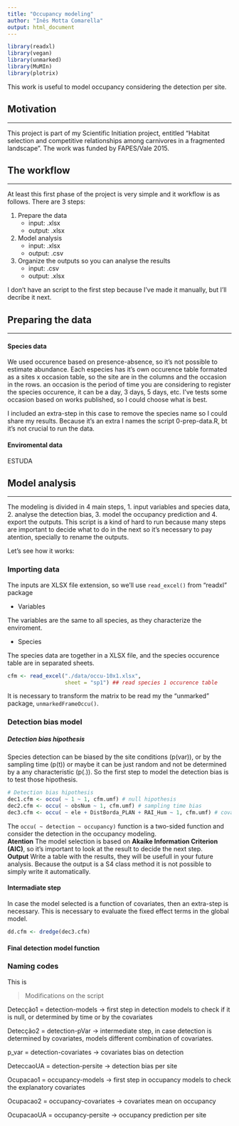 ```yaml
---
title: "Occupancy modeling"
author: "Inês Motta Comarella"
output: html_document
---
```

```r
library(readxl)
library(vegan)
library(unmarked)
library(MuMIn)
library(plotrix)
```


This work is useful to model occupancy considering the detection per site.


## Motivation
***
This project is part of my Scientific Initiation project, entitled "Habitat selection and competitive relationships among carnivores in a fragmented landscape". The work was funded by FAPES/Vale 2015.


## The workflow
***
At least this first phase of the project is very simple and it workflow is as follows.
There are 3 steps:

1. Prepare the data
    + input: .xlsx
    + output: .xlsx
2. Model analysis
    + input: .xlsx
    + output: .csv
3. Organize the outputs so you can analyse the results
    + input: .csv
    + output: .xlsx

I don't have an script to the first step because I've made it manually, but I'll decribe it next. 


## Preparing the data
***

#### Species data

We used occurence based on presence-absence, so it's not possible to estimate abundance. Each especies has it's own occurence table formated as a sites x occasion table, so the site are in the columns and the occasion in the rows. an occasion is the period of time you are considering to register the species occurence, it can be a day, 3 days, 5 days, etc. I've tests some occasion based on works published, so I could choose what is best.

I included an extra-step in this case to remove the species name so I could share my results. Because it's an extra I names the script 0-prep-data.R, bt it's not crucial to run the data.

#### Enviromental data
ESTUDA 

## Model analysis
***
The modeling is divided in 4 main steps, 1. input variables and species data, 2. analyse the detection bias, 3. model the occupancy prediction and 4. export the outputs. This script is a kind of hard to run because many steps are important to decide what to do in the next so it's necessary to pay atention, specially to rename the outputs.

Let's see how it works:

### Importing data
The inputs are XLSX file extension, so we'll use `read_excel()` from "readxl" package

* Variables

The variables are the same to all species, as they characterize the enviroment. 

* Species

The species data are together in a XLSX file, and the species occurence table are in separated sheets. 


```r
cfm <- read_excel("./data/occu-10x1.xlsx",
                  sheet = "sp1") ## read species 1 occurence table
```

It is necessary to transform the matrix to be read my the "unmarked" package, `unmarkedFrameOccu()`.

### Detection bias model

##### Detection bias hipothesis
Species detection can be biased by the site conditions (p(var)), or by the sampling time (p(t)) or maybe it can be just random and not be determined by a any characteristic (p(.)). So the first step to model the detection bias is to test those hipothesis.

```r
# Detection bias hipothesis
dec1.cfm <- occu( ~ 1 ~ 1, cfm.umf) # null hipothesis
dec2.cfm <- occu( ~ obsNum ~ 1, cfm.umf) # sampling time bias
dec3.cfm <- occu( ~ ele + DistBorda_PLAN + RAI_Hum ~ 1, cfm.umf) # covariates bias
```

The `occu( ~ detection ~ occupancy)` function is a two-sided function and consider the detection in the occupancy modeling.  
**Atention**
The model selection is based on **Akaike Information Criterion (AIC)**, so it's important to look at the result to decide the next step.  
**Output**
Write a table with the results, they will be usefull in your future analysis. Because the output is a S4 class method it is not possible to simply write it automatically.

#### Intermadiate step
In case the model selected is a function of covariates, then an extra-step is necessary. This is necessary to evaluate the fixed effect terms in the global model.

```r
dd.cfm <- dredge(dec3.cfm)
```


#### Final detection model function


### Naming codes
This is 


> Modifications on the script

Detecção1 = detection-models -> first step in detection models to check if it is null, or determined by time or by the covariates

Detecção2 = detection-pVar -> intermediate step, in case detection is determined by covariates, models different combination of covariates.

p_var = detection-covariates -> covariates bias on detection

DeteccaoUA = detection-persite -> detection bias per site

Ocupacao1 = occupancy-models -> first step in occupancy models to check the explanatory covariates

Ocupacao2 = occupancy-covariates -> covariates mean on occupancy

OcupacaoUA = occupancy-persite -> occupancy prediction per site

